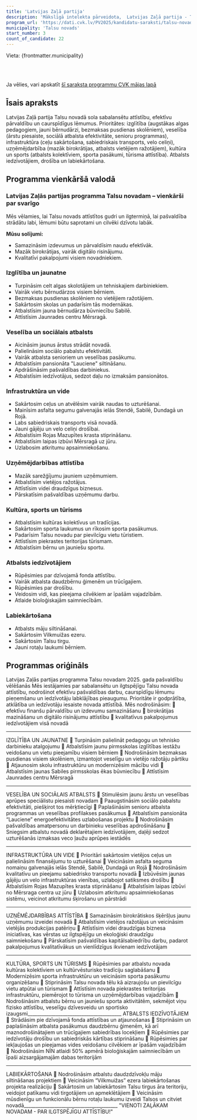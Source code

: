```yaml
---
title: 'Latvijas Zaļā partija'
description: 'Mākslīgā intelekta pārveidota,  Latvijas Zaļā partija - Talsu novads programma vienkāršā valodā'
program_url: 'https://dati.cvk.lv/PV2025/kandidatu-saraksti/talsu-novads/latvijas-zala-partija'
municipality: 'Talsu novads'
start_number: 3
count_of_candidate: 22
---
```



Vieta: {frontmatter.municipality}<br/>

<Badge text="Ilgtspējīga attīstība" variant="note" size="small" /> <Badge text="Izglītības pieejamība" variant="note" size="small" /> <Badge text="Veselības aprūpes uzlabošana" variant="note" size="small" /> <Badge text="Infrastruktūras attīstība" variant="note" size="small" /> <Badge text="Uzņēmējdarbības atbalsts" variant="note" size="small" />

<br/><br/> 

<Card title='Šis ir mākslīga intelekta ģenerēts apraksts' icon='starlight'>
    Ja vēlies, vari apskatīt <a href={frontmatter.program_url} target='_blank'>šī saraksta programmu CVK mājas lapā</a>
    </Card>

## Īsais apraksts

Latvijas Zaļā partija Talsu novadā sola sabalansētu attīstību, efektīvu pārvaldību un caurspīdīgus lēmumus. Prioritātes: izglītība (augstākas algas pedagogiem, jauni bērnudārzi, bezmaksas pusdienas skolēniem), veselība (ārstu piesaiste, sociālā atbalsta efektivitāte, senioru programmas), infrastruktūra (ceļu sakārtošana, sabiedriskais transports, velo celiņi), uzņēmējdarbība (mazāk birokrātijas, atbalsts vietējiem ražotājiem), kultūra un sports (atbalsts kolektīviem, sporta pasākumi, tūrisma attīstība). Atbalsts iedzīvotājiem, drošība un labiekārtošana.

## Programma vienkāršā valodā

### Latvijas Zaļās partijas programma Talsu novadam – vienkārši par svarīgo

Mēs vēlamies, lai Talsu novads attīstītos gudri un ilgtermiņā, lai pašvaldība strādātu labi, lēmumi būtu saprotami un cilvēki dzīvotu labāk.

**Mūsu solījumi:**

*   Samazināsim izdevumus un pārvaldīsim naudu efektīvāk.
*   Mazāk birokrātijas, vairāk digitālo risinājumu.
*   Kvalitatīvi pakalpojumi visiem novadniekiem.

### Izglītība un jaunatne

*   Turpināsim celt algas skolotājiem un tehniskajiem darbiniekiem.
*   Vairāk vietu bērnudārzos visiem bērniem.
*   Bezmaksas pusdienas skolēniem no vietējiem ražotājiem.
*   Sakārtosim skolas un padarīsim tās modernākas.
*   Atbalstīsim jauna bērnudārza būvniecību Sabilē.
*   Attīstīsim Jaunrades centru Mērsragā.

### Veselība un sociālais atbalsts

*   Aicināsim jaunus ārstus strādāt novadā.
*   Palielināsim sociālo pabalstu efektivitāti.
*   Vairāk atbalsta senioriem un veselības pasākumu.
*   Atbalstīsim pansionāta "Lauciene" siltināšanu.
*   Apdrāšināsim pašvaldības darbiniekus.
*   Atbalstīsim iedzīvotājus, sedzot daļu no izmaksām pansionātos.

### Infrastruktūra un vide

*   Sakārtosim ceļus un atvēlēsim vairāk naudas to uzturēšanai.
*   Mainīsim asfalta segumu galvenajās ielās Stendē, Sabilē, Dundagā un Rojā.
*   Labs sabiedriskais transports visā novadā.
*   Jauni gājēju un velo celiņi drošībai.
*   Atbalstīsim Rojas Mazupītes krasta stiprināšanu.
*   Atbalstīsim laipas izbūvi Mērsragā uz jūru.
*   Uzlabosim atkritumu apsaimniekošanu.

### Uzņēmējdarbības attīstība

*   Mazāk sarežģījumu jauniem uzņēmumiem.
*   Atbalstīsim vietējos ražotājus.
*   Attīstīsim videi draudzīgus biznesus.
*   Pārskatīsim pašvaldības uzņēmumu darbu.

### Kultūra, sports un tūrisms

*   Atbalstīsim kultūras kolektīvus un tradīcijas.
*   Sakārtosim sporta laukumus un rīkosim sporta pasākumus.
*   Padarīsim Talsu novadu par pievilcīgu vietu tūristiem.
*   Attīstīsim piekrastes teritorijas tūrismam.
*   Atbalstīsim bērnu un jauniešu sportu.

### Atbalsts iedzīvotājiem

*   Rūpēsimies par dzīvojamā fonda attīstību.
*   Vairāk atbalsta daudzbērnu ģimenēm un trūcīgajiem.
*   Rūpēsimies par drošību.
*   Veidosim vidi, kas pieejama cilvēkiem ar īpašām vajadzībām.
*   Atlaide bioloģiskajām saimniecībām.

### Labiekārtošana

*   Atbalsts māju siltināšanai.
*   Sakārtosim Vilkmuižas ezeru.
*   Sakārtosim Talsu tirgu.
*   Jauni rotaļu laukumi bērniem.

## Programmas oriģināls

Latvijas Zaļās partijas programma Talsu novadam 2025. gada pašvaldību vēlēšanās
Mēs iestājamies par sabalansētu un ilgtspējīgu Talsu novada attīstību, nodrošinot efektīvu pašvaldības darbu, caurspīdīgu lēmumu pieņemšanu un iedzīvotāju labklājības pieaugumu. Prioritāte ir godprātība, atklātība un iedzīvotāju iesaiste novada attīstībā.
Mēs nodrošināsim:
 efektīvu finanšu pārvaldību un izdevumu samazināšanu
 birokrātijas mazināšanu un digitālo risinājumu attīstību
 kvalitatīvus pakalpojumus iedzīvotājiem visā novadā
________________________________________
IZGLĪTĪBA UN JAUNATNE
 Turpināsim palielināt pedagogu un tehnisko darbinieku atalgojumu
 Atbalstīsim jaunu pirmsskolas izglītības iestāžu veidošanu un vietu pieejamību visiem bērniem
 Nodrošināsim bezmaksas pusdienas visiem skolēniem, izmantojot veselīgu un vietējo ražotāju pārtiku
 Atjaunosim skolu infrastruktūru un modernizēsim mācību vidi
 Atbalstīsim jaunas Sabiles pirmsskolas ēkas būvniecību
 Attīstīsim Jaunrades centru Mērsragā
________________________________________
VESELĪBA UN SOCIĀLAIS ATBALSTS
 Stimulēsim jaunu ārstu un veselības aprūpes speciālistu piesaisti novadam
 Paaugstināsim sociālo pabalstu efektivitāti, piešķirot tos mērķtiecīgi
 Paplašināsim senioru atbalsta programmas un veselības profilakses pasākumus
 Atbalstīsim pansionāta “Lauciene” energoefektivitātes uzlabošanas projektu
 Nodrošināsim pašvaldības amatpersonu un darbinieku veselības apdrošināšanu
 Sniegsim atbalstu novadā deklarētajiem iedzīvotājiem, daļēji sedzot uzturēšanās izmaksas veco ļaužu aprūpes iestādēs
________________________________________
INFRASTRUKTŪRA UN VIDE
 Prioritāri sakārtosim vietējos ceļus un palielināsim finansējumu to uzturēšanai
 Veicināsim asfalta seguma nomaiņu galvenajās ielās Stendē, Sabilē, Dundagā un Rojā
 Nodrošināsim kvalitatīvu un pieejamu sabiedrisko transportu novadā
 Izbūvēsim jaunas gājēju un velo infrastruktūras vienības, uzlabojot satiksmes drošību
 Atbalstīsim Rojas Mazupītes krasta stiprināšanu
 Atbalstīsim laipas izbūvi no Mērsraga centra uz jūru
 Uzlabosim atkritumu apsaimniekošanas sistēmu, veicinot atkritumu šķirošanu un pārstrādi
________________________________________
UZŅĒMĒJDARBĪBAS ATTĪSTĪBA
 Samazināsim birokrātiskos šķēršļus jaunu uzņēmumu izveidei novadā
 Atbalstīsim vietējos ražotājus un veicināsim vietējās produkcijas patēriņu
 Attīstīsim videi draudzīgas biznesa iniciatīvas, kas vērstas uz ilgtspējīgu un ekoloģiski draudzīgu saimniekošanu
 Pārskatīsim pašvaldības kapitālsabiedrību darbu, padarot pakalpojumus kvalitatīvākus un vienlīdzīgus ikvienam iedzīvotājam
________________________________________
KULTŪRA, SPORTS UN TŪRISMS
 Rūpēsimies par atbalstu novada kultūras kolektīviem un kultūrvēsturisko tradīciju saglabāšanu
 Modernizēsim sporta infrastruktūru un veicināsim sporta pasākumu organizēšanu
 Stiprināsim Talsu novada tēlu kā aizraujošu un pievilcīgu vietu atpūtai un tūrismam
 Attīstīsim novada piekrastes teritorijas infrastruktūru, piemērojot to tūrisma un uzņēmējdarbības vajadzībām
 Nodrošināsim atbalstu bērnu un jauniešu sporta aktivitātēm, sekmējot viņu fizisko attīstību, veselīgu dzīvesveidu un sportisko izaugsmi________________________________________
ATBALSTS IEDZĪVOTĀJIEM
 Strādāsim pie dzīvojamā fonda attīstības un atjaunošanas
 Stiprināsim un paplašināsim atbalsta pasākumus daudzbērnu ģimenēm, kā arī maznodrošinātajiem un trūcīgajiem sabiedrības locekļiem
 Rūpēsimies par iedzīvotāju drošību un sabiedriskās kārtības stiprināšanu
 Rūpēsimies par iekļaujošas un pieejamas vides veidošanu cilvēkiem ar īpašām vajadzībām
 Nodrošināsim NĪN atlaidi 50% apmērā bioloģiskajām saimniecībām un īpaši aizsargājamajām dabas teritorijām
________________________________________
LABIEKĀRTOŠANA
 Nodrošināsim atbalstu daudzdzīvokļu māju siltināšanas projektiem
 Veicināsim “Vilkmuižas” ezera labiekārtošanas projekta realizāciju
 Sakārtosim un labiekārtosim Talsu tirgus āra teritoriju, veidojot patīkamu vidi tirgotājiem un apmeklētājiem
 Veicināsim mūsdienīgu un funkcionālu bērnu rotaļu laukumu izveidi Talsos un citviet novadā________________________________________
"VIENOTI ZAĻĀKAM NOVADAM - PAR ILGTSPĒJĪGU ATTĪSTĪBU!"
